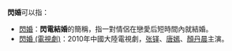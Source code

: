 '''閃婚'''可以指：
* [[閃婚|閃婚]]：'''閃電結婚'''的簡稱，指一對情侶在戀愛后短時間內就結婚。
* [[閃婚_(電視劇)|閃婚 (電視劇)]]：2010年中國大陸電視劇，[[张铎|张铎]]、[[唐嫣|唐嫣]]、[[顏丹晨|顏丹晨]]主演。

{{disambig|Cat=二字中國相關消歧義|S閃}}